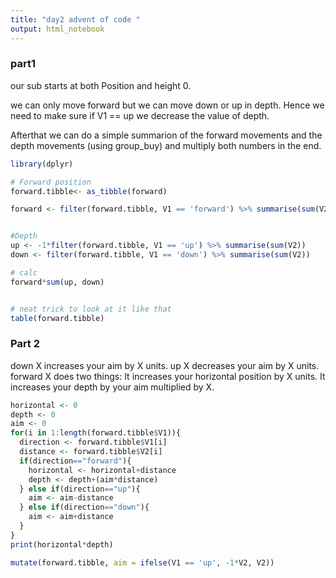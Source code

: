 ---
title: "day2 advent of code "
output: html_notebook
---
### part1 
our sub starts at both Position and height 0. 

we can only move forward but we can move down or up in depth. 
Hence we need to make sure if V1 == up we decrease the value of depth. 

Afterthat we can do a simple summarion of the forward movements and the depth movements (using group_buy) and multiply both numbers in the end. 

```{r libraries}
library(dplyr)
```


```{r data wrangling part 1}

# Forward position
forward.tibble<- as_tibble(forward)

forward <- filter(forward.tibble, V1 == 'forward') %>% summarise(sum(V2))


#Depth
up <- -1*filter(forward.tibble, V1 == 'up') %>% summarise(sum(V2))
down <- filter(forward.tibble, V1 == 'down') %>% summarise(sum(V2))

# calc
forward*sum(up, down)


# neat trick to look at it like that
table(forward.tibble)

```
### Part 2 

down X increases your aim by X units.
up X decreases your aim by X units.
forward X does two things:
It increases your horizontal position by X units.
It increases your depth by your aim multiplied by X.


```{r}
horizontal <- 0
depth <- 0
aim <- 0
for(i in 1:length(forward.tibble$V1)){
  direction <- forward.tibble$V1[i]
  distance <- forward.tibble$V2[i]
  if(direction=="forward"){
    horizontal <- horizontal+distance
    depth <- depth+(aim*distance)
  } else if(direction=="up"){
    aim <- aim-distance
  } else if(direction=="down"){
    aim <- aim+distance
  }
}
print(horizontal*depth)
```
```{r part 2 adding the aim}
mutate(forward.tibble, aim = ifelse(V1 == 'up', -1*V2, V2))

```
